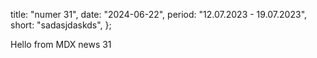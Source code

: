   title: "numer 31",
  date: "2024-06-22",
  period: "12.07.2023 - 19.07.2023",
  short: "sadasjdaskds",
};

Hello from MDX news 31

